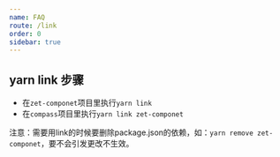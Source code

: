 ```yaml
---
name: FAQ
route: /link
order: 0
sidebar: true
---
```


## yarn link 步骤

* 在`zet-componet`项目里执行`yarn link`
* 在`compass`项目里执行`yarn link zet-componet`

注意：需要用link的时候要删除package.json的依赖，如：`yarn remove zet-componet`，要不会引发更改不生效。


